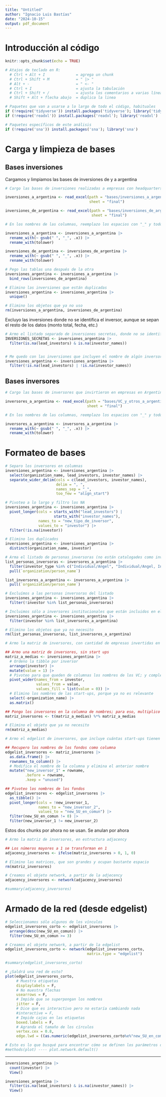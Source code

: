 ```yaml
---
title: "Untitled"
author: "Ignacio Luis Bastías"
date: "2024-10-15"
output: pdf_document
---
```


# Introducción al código

```r

knitr::opts_chunk$set(echo = TRUE)

```

```r

# Atajos de teclado en R:
  # Ctrl + Alt + I              = agrega un chunk
  # Ctrl + Shift + M            = " |> " 
  # Alt + -                     = " <- "
  # Ctrl + I                    = ajusta la tabulación
  # Ctrl + Shift + /            = ajusta los comentarios a varias líneas
  # Shift + Alt + flecha abajo  = duplica la linea

```


```r

# Paquetes que van a usarse a lo largo de todo el código, habituales
if (!require('tidyverse')) install.packages('tidyverse'); library('tidyverse')
if (!require('readxl')) install.packages('readxl'); library('readxl')

# Paquetes específicos de este análisis
if (!require('sna')) install.packages('sna'); library('sna')

```

# Carga y limpieza de bases

## Bases inversiones

Cargamos y limpiamos las bases de inversiones de y a argentina

```r

# Cargo las bases de inversiones realizadas a empresas con headquarters ubicados en Argentina

inversiones_a_argentina <- read_excel(path = "bases/inversiones_a_argentina_corregido.xlsx",
                                      sheet = "final")

inversiones_de_argentina <- read_excel(path = "bases/inversiones_de_argentina_corregido.xlsx",
                                       sheet = "final")

# En los nombres de las columnas, reemplazo los espacios con "_" y todos los nombres pasan a minúscula

inversiones_a_argentina <- inversiones_a_argentina |> 
  rename_with(~ gsub(" ", "_", .x)) |> 
  rename_with(tolower)

inversiones_de_argentina <- inversiones_de_argentina |> 
  rename_with(~ gsub(" ", "_", .x)) |> 
  rename_with(tolower)

```


```r

# Pego las tablas una después de la otra
inversiones_argentina <- inversiones_a_argentina |> 
  bind_rows(inversiones_de_argentina)

# Elimino las inversiones que están duplicadas
inversiones_argentina <- inversiones_argentina |> 
  unique() 

# Elimino los objetos que ya no uso
rm(inversiones_a_argentina, inversiones_de_argentina)

```

Excluyo las inversiones donde no se identifica el inversor, aunque se sepan el resto de los datos (monto total, fecha, etc.)

```r

# Armo el listado separado de inversiones secretas, donde no se identifica quién puso la plata
INVERSIONES_SECRETAS <- inversiones_argentina |> 
  filter(is.na(lead_investors) & is.na(investor_names))


# Me quedo con las inversiones que incluyen el nombre de algún inversor
inversiones_argentina <- inversiones_argentina |> 
  filter(!is.na(lead_investors) | !is.na(investor_names))

```


## Bases inversores

```r

# Cargo las bases de inversores que invirtieron en empresas en Argentina

inversores_a_argentina <- read_excel(path = "bases/VC_y_otros_a_argentina_corregido.xlsx",
                                     sheet = "final")

# En los nombres de las columnas, reemplazo los espacios con "_" y todos los nombres pasan a minúscula

inversores_a_argentina <- inversores_a_argentina |> 
  rename_with(~ gsub(" ", "_", .x)) |> 
  rename_with(tolower)

```

# Formateo de bases

```r

# Separo los inversores en columnas
inversiones_argentina <- inversiones_argentina |> 
  select(organization_name, lead_investors, investor_names) |>
  separate_wider_delim(cols = c(lead_investors, investor_names),
                       delim = ", ",
                       names_sep = "_",
                       too_few = "align_start")

# Pivoteo a lo largo y filtro los NA
inversiones_argentina <- inversiones_argentina |> 
  pivot_longer(cols = starts_with("lead_investors") |
                      starts_with("investor_names"),
               names_to = "new_tipo_de_inversor",
               values_to = "investor") |> 
  filter(!is.na(investor))

# Elimino los duplicados
inversiones_argentina <- inversiones_argentina |> 
  distinct(organization_name, investor)

```


```r

# Arma el listado de personas_inversoras (no están catalogades como inversores ángel)
list_personas_inversoras <- inversores_a_argentina |> 
  filter(investor_type %in% c("Individual/Angel", "Individual/Angel, Investment Partner")) |> 
  pull(`organization/person_name`)

list_inversores_a_argentina <- inversores_a_argentina |> 
  pull(`organization/person_name`)

```


```r

# Excluímos a las personas inversoras del listado
inversiones_argentina <- inversiones_argentina |> 
  filter(!investor %in% list_personas_inversoras)

# Incluimos sólo a inversores institucionales que están incluidos en el listado de inversores a Argentina
inversiones_argentina <- inversiones_argentina |> 
  filter(investor %in% list_inversores_a_argentina)

# Elimino los objetos que ya no necesito
rm(list_personas_inversoras, list_inversores_a_argentina)

```



```r

# Armo la matriz de inversores, con cantidad de empresas invertidas en común

## Armo una matriz de inversores, sin start ups
matriz_a_medias <- inversiones_argentina |> 
  # Ordeno la tibble por inversor
  arrange(investor) |> 
  mutate(value = 1) |>
  # Pivoteo para que queden de columnas los nombres de los VC; y completo los espacios vacíos con 0
  pivot_wider(names_from = investor,
              values_from = value,
              values_fill = list(value = 0)) |>
  # Elimino los nombres de las start-ups, porque ya no es relevante
  select(-organization_name) |>
  as.matrix()

## Pongo los inversores en la columna de nombres; para eso, multiplico por la matriz transpuesta
matriz_inversores <- t(matriz_a_medias) %*% matriz_a_medias

# Elimino el objeto que ya no necesito
rm(matriz_a_medias)

```


```r

# Armo el edgelist de inversores, que incluye cuántas start-ups tienen en común estos inversores

## Recupero los nombres de los fondos como columna
edgelist_inversores <- matriz_inversores |> 
  as.data.frame() |> 
  rownames_to_column() |> 
  # Modifica el nombre de la columna y elimina el anterior nombre
  mutate("new_inversor_1" = rowname,
         .before = rowname,
         .keep = "unused")

## Pivoteo los nombres de los fondos
edgelist_inversores <- edgelist_inversores |> 
  as_tibble() |> 
  pivot_longer(cols = !new_inversor_1,
               names_to = "new_inversor_2",
               values_to = "new_SU_en_comun") |> 
  filter(new_SU_en_comun != 0) |> 
  filter(new_inversor_1 != new_inversor_2)

```

Estos dos chunks por ahora no se usan. Se anulan por ahora

```r

# Armo la matriz de inversores, en estructura adjacency

## Los números mayores a 1 se transforman en 1
adjacency_inversores <- ifelse(matriz_inversores > 0, 1, 0)

# Elimino las matrices, que son grandes y ocupan bastante espacio
rm(matriz_inversores)

```

```r

# Creamos el objeto network, a partir de la adjecency
adjacency_inversores <- network(adjacency_inversores)

#summary(adjacency_inversores)

```

# Armado de la red (desde edgelist)

```r

# Seleccionamos sólo algunos de los vínculos
edgelist_inversores_corto <- edgelist_inversores |> 
  arrange(desc(new_SU_en_comun)) |> 
  filter(new_SU_en_comun >= 3)

# Creamos el objeto network, a partir de la edgelist
edgelist_inversores_corto <- network(edgelist_inversores_corto,
                                     matrix.type = "edgelist")

#summary(edgelist_inversores_corto)
```

```r

# ¿Saldrá una red de esto?
plot(edgelist_inversores_corto,
     # Muestra etiquetas
     displaylabels = F,
     # No muestra flechas
     usearrows = F,
     # Impide que se superpongan los nombres
     jitter = F,
     # Dice que es interactivo pero no estaría cambiando nada
     #interactive = F,
     # Impide cajas en las etiquetas
     boxed.labels = F,
     # Agranda el tamaño de los círculos
     vertex.cex = 0.8,
     edge.lwd = ((as.numeric(edgelist_inversores_corto%e%"new_SU_en_comun"))^1.8)/2)

# Esto es lo que busqué para encontrar cómo se definen los parámetros de la función esta
#methods(plot) ---- plot.network.default()

```

























-----------------------

```r

inversiones_argentina |> 
  count(investor) |> 
  View()

inversiones_argentina |> 
  filter(is.na(lead_investors) & is.na(investor_names)) |> 
  View()

```

